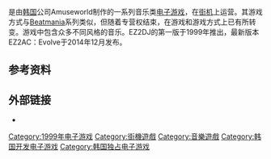 {{Unreferenced|time=2018-02-09T17:19:03+00:00}}

{{NoteTA
| G1 = Games
}}
{{Infobox video game
| title = EZ2DJ
| image = EZ2DJ Cabinet.jpg
| caption = EZ2DJ Cabinet
| developer = AmuseWorld Co. ltd
| publisher = AmuseWorld Co. ltd
| designer = PonGlow
| release = 1999年
| genre = [[音樂遊戲|音樂]]
| modes = [[單人電子遊戲|单人]]、[[多人電子遊戲|双人]]
| arcade system = 基于[[AMD_K6-2|AMD K6-2]]的系统（1至6代）<br>基于[[英特尔|英特尔]][[赛扬|赛扬]]（Tualatin）的系统（第七代起）<br>基于[[Windows_98|Windows 98]]
| display = [[VGA|VGA]]显示，[[分辨率|分辨率]]640x480
| platforms = [[街机|街机]]
}}

{{vgname|EZ2DJ}}是由[[韩国|韩国]]公司Amuseworld制作的一系列音乐类[[电子游戏|电子游戏]]，在[[街机|街机]]上运营。其游戏方式与[[Beatmania|Beatmania]]系列类似，但随着专营权结束，在游戏和游戏方式上已有所转变。游戏中包含众多不同风格的音乐。EZ2DJ的第一版于1999年推出，最新版本EZ2AC：Evolve于2014年12月发布。

== 参考资料 ==
{{Reflist}}

== 外部链接 ==

* {{official|http://www.ez2ac.co.kr/}}

{{DEFAULTSORT:Ez2dj}}
[[Category:1999年电子游戏|Category:1999年电子游戏]]
[[Category:街機遊戲|Category:街機遊戲]]
[[Category:音樂遊戲|Category:音樂遊戲]]
[[Category:韩国开发电子游戏|Category:韩国开发电子游戏]]
[[Category:韩国独占电子游戏|Category:韩国独占电子游戏]]

{{music-videogame-stub}}
{{Arcade-stub}}
